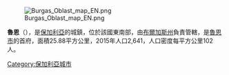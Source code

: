 [[Image:Burgas_Oblast_map_EN.png|right]]

'''魯恩'''（{{lang-bg|Руен}}），是[[保加利亞|保加利亞]]的城鎮，位於該國東南部，由[[布爾加斯州|布爾加斯州]]負責管轄，是[[魯恩市|魯恩市]]的首府，面積25.88平方公里，2015年人口2,641，人口密度每平方公里102人。

{{coord|42|48|N|27|17|E|type:city|display=title}}

{{Bulgaria-geo-stub}}
[[Category:保加利亞城市|Category:保加利亞城市]]